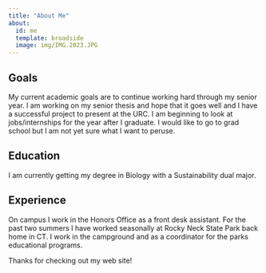 ```yaml
---
title: "About Me"
about:
  id: me
  template: broadside
  image: img/IMG.2023.JPG
---
```


:::{#me}

## Goals
My current academic goals are to continue working hard through my senior year. I am working on my senior thesis and hope that it goes well and I have a successful project to present at the URC. 
I am beginning to look at jobs/internships for the year after I graduate. I would like to go to grad school but I am not yet sure what I want to peruse. 

## Education
I am currently getting my degree in Biology with a Sustainability dual major. 

## Experience
On campus I work in the Honors Office as a front desk assistant. For the past two summers I have worked seasonally at Rocky Neck State Park back home in CT. I work in the campground and as a coordinator for the parks educational programs.
:::

Thanks for checking out my web site!
